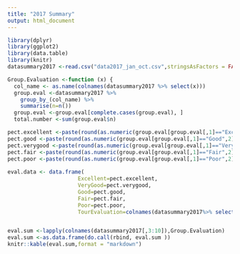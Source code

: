 ---
title: "2017 Summary"
output: html_document
---

```{r setup,echo=FALSE, message=TRUE}
library(dplyr)
library(ggplot2)
library(data.table)
library(knitr)
datasummary2017 <-read.csv("data2017_jan_oct.csv",stringsAsFactors = FALSE)

Group.Evaluation <-function (x) {
  col_name <- as.name(colnames(datasummary2017 %>% select(x)))
  group.eval <-datasummary2017 %>% 
    group_by_(col_name) %>% 
    summarise(n=n())
  group.eval <-group.eval[complete.cases(group.eval), ]
  total.number <-sum(group.eval$n)

pect.excellent <-paste(round(as.numeric(group.eval[group.eval[,1]=="Excellent",2])/total.number,4)*100, "%", sep="")
pect.good <-paste(round(as.numeric(group.eval[group.eval[,1]=="Good",2])/total.number,4)*100, "%", sep="")
pect.verygood <-paste(round(as.numeric(group.eval[group.eval[,1]=="Very Good",2])/total.number,4)*100, "%", sep="")
pect.fair <-paste(round(as.numeric(group.eval[group.eval[,1]=="Fair",2])/total.number,4)*100, "%", sep="")
pect.poor <-paste(round(as.numeric(group.eval[group.eval[,1]=="Poor",2])/total.number,4)*100, "%", sep="")
  
eval.data <- data.frame(
                      Excellent=pect.excellent,
                      VeryGood=pect.verygood,
                      Good=pect.good,
                      Fair=pect.fair,
                      Poor=pect.poor,
                      TourEvaluation=colnames(datasummary2017%>% select(x)))}


eval.sum <-lapply(colnames(datasummary2017[,3:10]),Group.Evaluation)
eval.sum <-as.data.frame(do.call(rbind, eval.sum ))
knitr::kable(eval.sum,format = "markdown")

```
